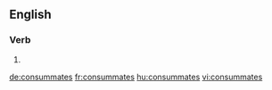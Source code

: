 
==English==

===Verb===
{{head|en}}

# {{en-third-person singular of|consummate}}

[[de:consummates]]
[[fr:consummates]]
[[hu:consummates]]
[[vi:consummates]]